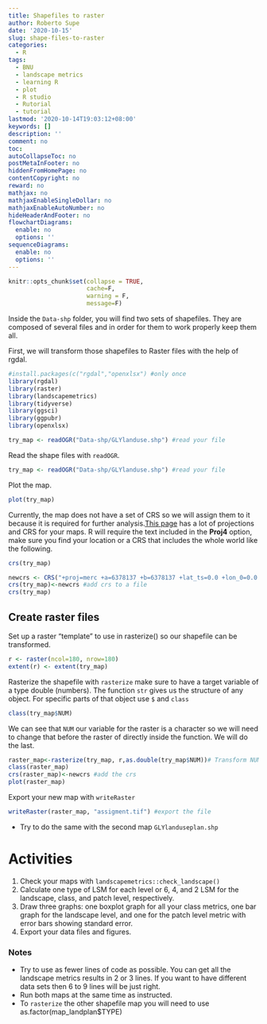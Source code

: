 ```yaml
---
title: Shapefiles to raster
author: Roberto Supe
date: '2020-10-15'
slug: shape-files-to-raster
categories:
  - R
tags:
  - BNU
  - landscape metrics
  - learning R
  - plot
  - R studio
  - Rutorial
  - tutorial
lastmod: '2020-10-14T19:03:12+08:00'
keywords: []
description: ''
comment: no
toc: 
autoCollapseToc: no
postMetaInFooter: no
hiddenFromHomePage: no
contentCopyright: no
reward: no
mathjax: no
mathjaxEnableSingleDollar: no
mathjaxEnableAutoNumber: no
hideHeaderAndFooter: no
flowchartDiagrams:
  enable: no
  options: ''
sequenceDiagrams:
  enable: no
  options: ''
---
```

```r
knitr::opts_chunk$set(collapse = TRUE,
                      cache=F,
                      warning = F,
                      message=F)
```

Inside the `Data-shp` folder, you will find two sets of shapefiles. They are composed of several files and in order for them to work properly keep them all.

First, we will transform those shapefiles to Raster files with the help of rgdal.

```r
#install.packages(c("rgdal","openxlsx") #only once 
library(rgdal) 
library(raster)
library(landscapemetrics)
library(tidyverse)
library(ggsci)
library(ggpubr)
library(openxlsx)
```

```r
try_map <- readOGR("Data-shp/GLYlanduse.shp") #read your file
```

Read the shape files with `readOGR`.
```r
try_map <- readOGR("Data-shp/GLYlanduse.shp") #read your file
```

Plot the map. 

```r
plot(try_map)
```

Currently, the map does not have a set of CRS so we will assign them to it because it is required for further analysis.[This page](https://spatialreference.org/ref/) has a lot of projections and CRS for your maps. R will require the text included in the **Proj4**  option, make sure you find your location or a CRS that includes the whole world like the following. 

```r
crs(try_map)
```

```r
newcrs <- CRS("+proj=merc +a=6378137 +b=6378137 +lat_ts=0.0 +lon_0=0.0 +x_0=0.0 +y_0=0 +k=1.0 +units=m +nadgrids=@null +wktext  +no_defs") 
crs(try_map)<-newcrs #add crs to a file
crs(try_map)
```

## Create raster files

Set up a raster "template" to use in rasterize() so our shapefile can be transformed.

```r
r <- raster(ncol=180, nrow=180)
extent(r) <- extent(try_map) 
```

Rasterize the shapefile with `rasterize` make sure to have a target variable of a type double (numbers). The function `str` gives us the structure of any object. For specific parts of that object use `$` and `class`

```r
class(try_map$NUM)
```

We can see that `NUM` our variable for the raster is a character so we will need to change that before the raster of directly inside the function. We will do the last.

```r
raster_map<-rasterize(try_map, r,as.double(try_map$NUM))# Transform NUM
class(raster_map)
crs(raster_map)<-newcrs #add the crs
plot(raster_map)
```

Export your new map with `writeRaster`
```r
writeRaster(raster_map, "assigment.tif") #export the file
```

* Try to do the same with the second map `GLYlanduseplan.shp` 

# Activities

1. Check your maps with `landscapemetrics::check_landscape()`
2. Calculate one type of LSM for each level or 6, 4, and 2 LSM for the landscape, class, and patch level, respectively.
3. Draw three graphs: one boxplot graph for all your class metrics, one bar graph for the landscape level, and one for the patch level metric with error bars showing standard error.
4. Export your data files and figures.

### Notes
* Try to use as fewer lines of code as possible. You can get all the landscape metrics results in 2 or 3 lines. If you want to have different data sets then 6 to 9 lines will be just right.
* Run both maps at the same time as instructed.
* To `rasterize` the other shapefile map you will need to use as.factor(map_landplan$TYPE)


